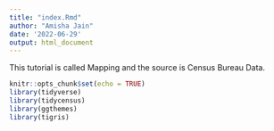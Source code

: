 ```yaml
---
title: "index.Rmd"
author: "Amisha Jain"
date: '2022-06-29'
output: html_document
---
```


This tutorial is called Mapping and the source is Census Bureau Data.

```r
knitr::opts_chunk$set(echo = TRUE)
library(tidyverse)
library(tidycensus)
library(ggthemes)
library(tigris)
```

